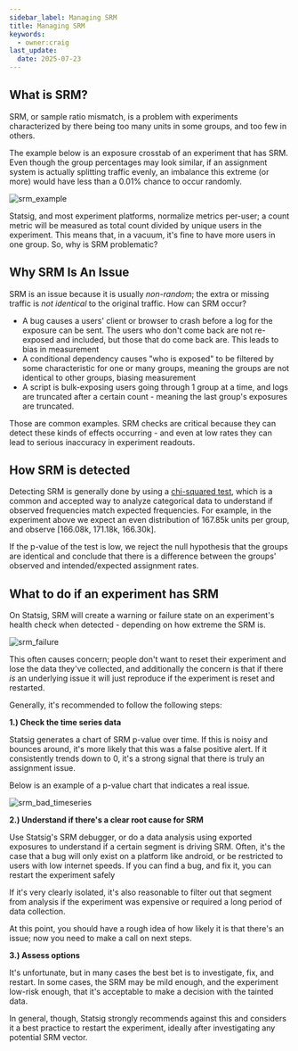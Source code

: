 ```yaml
---
sidebar_label: Managing SRM
title: Managing SRM
keywords:
  - owner:craig
last_update:
  date: 2025-07-23
---
```


## What is SRM?

SRM, or sample ratio mismatch, is a problem with experiments characterized by there being too many units in some groups, and too few in others.

The example below is an exposure crosstab of an experiment that has SRM. Even though the group percentages may look similar, if an assignment system is actually splitting traffic evenly, an imbalance this extreme (or more) would have less than a 0.01% chance to occur randomly.

![srm_example](/img/srm.png)

Statsig, and most experiment platforms, normalize metrics per-user; a count metric will be measured as total count divided by unique users in the experiment. This means that, in a vacuum, it's fine to have more users in one group. So, why is SRM problematic?

## Why SRM Is An Issue

SRM is an issue because it is usually _non-random_; the extra or missing traffic is _not identical_ to the original traffic. How can SRM occur?

- A bug causes a users' client or browser to crash before a log for the exposure can be sent. The users who don't come back are not re-exposed and included, but those that do come back are. This leads to bias in measurement
- A conditional dependency causes "who is exposed" to be filtered by some characteristic for one or many groups, meaning the groups are not identical to other groups, biasing measurement
- A script is bulk-exposing users going through 1 group at a time, and logs are truncated after a certain count - meaning the last group's exposures are truncated.

Those are common examples. SRM checks are critical because they can detect these kinds of effects occurring - and even at low rates they can lead to serious inaccuracy in experiment readouts.

## How SRM is detected

Detecting SRM is generally done by using a [chi-squared test](https://en.wikipedia.org/wiki/Chi-squared_test), which is a common and accepted way to analyze categorical data to understand if observed frequencies match expected frequencies. For example, in the experiment above we expect an even distribution of 167.85k units per group, and observe [166.08k, 171.18k, 166.30k].

If the p-value of the test is low, we reject the null hypothesis that the groups are identical and conclude that there is a difference between the groups' observed and intended/expected assignment rates.

## What to do if an experiment has SRM

On Statsig, SRM will create a warning or failure state on an experiment's health check when detected - depending on how extreme the SRM is.

![srm_failure](/img/srm_failure.png)

This often causes concern; people don't want to reset their experiment and lose the data they've collected, and additionally the concern is that if there _is_ an underlying issue it will just reproduce if the experiment is reset and restarted.

Generally, it's recommended to follow the following steps:

**1.) Check the time series data**

Statsig generates a chart of SRM p-value over time. If this is noisy and bounces around, it's more likely that this was a false positive alert. If it consistently trends down to 0,
it's a strong signal that there is truly an assignment issue.

Below is an example of a p-value chart that indicates a real issue.

![srm_bad_timeseries](/img/bad_pvalue.png)

**2.) Understand if there's a clear root cause for SRM**

Use Statsig's SRM debugger, or do a data analysis using exported exposures to understand if a certain segment is driving SRM. Often, it's the case that a bug will only exist on a platform like android,
or be restricted to users with low internet speeds. If you can find a bug, and fix it, you can restart the experiment safely

If it's very clearly isolated, it's also reasonable to filter out that segment from analysis if the experiment was expensive or required a long period of data collection.

At this point, you should have a rough idea of how likely it is that there's an issue; now you need to make a call on next steps.

**3.) Assess options**

It's unfortunate, but in many cases the best bet is to investigate, fix, and restart. In some cases, the SRM may be mild enough, and the experiment low-risk enough, that it's acceptable to make a decision with the tainted data.

In general, though, Statsig strongly recommends against this and considers it a best practice to restart the experiment, ideally after investigating any potential SRM vector.
